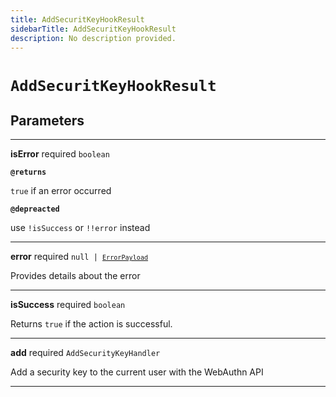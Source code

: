 ```yaml
---
title: AddSecuritKeyHookResult
sidebarTitle: AddSecuritKeyHookResult
description: No description provided.
---
```


# `AddSecuritKeyHookResult`

## Parameters

---

**<span className="parameter-name">isError</span>** <span className="optional-status">required</span> <code>boolean</code>

**`@returns`**

`true` if an error occurred

**`@depreacted`**

use `!isSuccess` or `!!error` instead

---

**<span className="parameter-name">error</span>** <span className="optional-status">required</span> <code>null &#124; [`ErrorPayload`](/reference/react/types/error-payload)</code>

Provides details about the error

---

**<span className="parameter-name">isSuccess</span>** <span className="optional-status">required</span> <code>boolean</code>

Returns `true` if the action is successful.

---

**<span className="parameter-name">add</span>** <span className="optional-status">required</span> <code>AddSecurityKeyHandler</code>

Add a security key to the current user with the WebAuthn API

---
